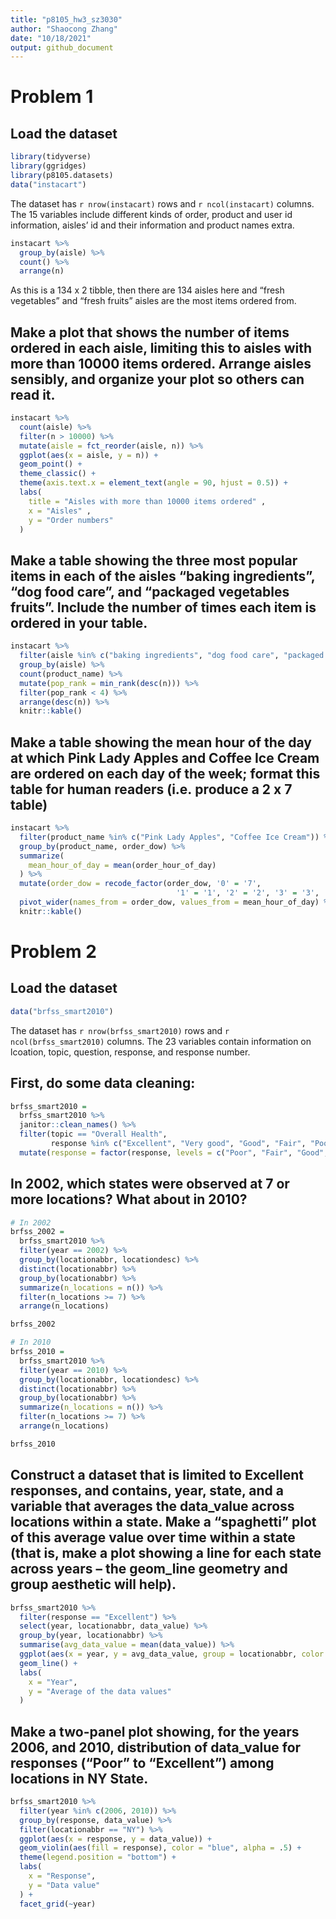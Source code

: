 ```yaml
---
title: "p8105_hw3_sz3030"
author: "Shaocong Zhang"
date: "10/18/2021"
output: github_document
---
```

# Problem 1

## Load the dataset

```r
library(tidyverse)
library(ggridges)
library(p8105.datasets)
data("instacart")
```

The dataset has `r nrow(instacart)` rows and `r ncol(instacart)` columns. The 15 variables include different kinds of order, product and user id information, aisles' id and their information and product names extra. 

```r
instacart %>%
  group_by(aisle) %>%
  count() %>%
  arrange(n)
```
As this is a 134 x 2 tibble, then there are 134 aisles here and "fresh vegetables" and "fresh fruits" aisles are the most items ordered from.

## Make a plot that shows the number of items ordered in each aisle, limiting this to aisles with more than 10000 items ordered. Arrange aisles sensibly, and organize your plot so others can read it.

```r
instacart %>%
  count(aisle) %>%
  filter(n > 10000) %>%
  mutate(aisle = fct_reorder(aisle, n)) %>% 
  ggplot(aes(x = aisle, y = n)) + 
  geom_point() +
  theme_classic() +
  theme(axis.text.x = element_text(angle = 90, hjust = 0.5)) +
  labs(
    title = "Aisles with more than 10000 items ordered" ,
    x = "Aisles" ,
    y = "Order numbers"
  )


```

## Make a table showing the three most popular items in each of the aisles “baking ingredients”, “dog food care”, and “packaged vegetables fruits”. Include the number of times each item is ordered in your table.

```r
instacart %>%
  filter(aisle %in% c("baking ingredients", "dog food care", "packaged vegetables fruits")) %>%
  group_by(aisle) %>%
  count(product_name) %>%
  mutate(pop_rank = min_rank(desc(n))) %>%
  filter(pop_rank < 4) %>%
  arrange(desc(n)) %>%
  knitr::kable()
```

## Make a table showing the mean hour of the day at which Pink Lady Apples and Coffee Ice Cream are ordered on each day of the week; format this table for human readers (i.e. produce a 2 x 7 table)

```r
instacart %>%
  filter(product_name %in% c("Pink Lady Apples", "Coffee Ice Cream")) %>%
  group_by(product_name, order_dow) %>%
  summarize(
    mean_hour_of_day = mean(order_hour_of_day)
  ) %>%
  mutate(order_dow = recode_factor(order_dow, '0' = '7',
                                     '1' = '1', '2' = '2', '3' = '3', '4' = '4', '5' = '5', '6' = '6')) %>%
  pivot_wider(names_from = order_dow, values_from = mean_hour_of_day) %>%
  knitr::kable()
```

# Problem 2

## Load the dataset

```r
data("brfss_smart2010")
```

The dataset has `r nrow(brfss_smart2010)` rows and `r ncol(brfss_smart2010)` columns. The 23 variables contain information on lcoation, topic, question, response, and response number. 

## First, do some data cleaning:

```r
brfss_smart2010 = 
  brfss_smart2010 %>%
  janitor::clean_names() %>% 
  filter(topic == "Overall Health",
         response %in% c("Excellent", "Very good", "Good", "Fair", "Poor")) %>%
  mutate(response = factor(response, levels = c("Poor", "Fair", "Good", "Very good", "Excellent")))
```

## In 2002, which states were observed at 7 or more locations? What about in 2010?

```r
# In 2002
brfss_2002 =
  brfss_smart2010 %>%
  filter(year == 2002) %>%
  group_by(locationabbr, locationdesc) %>%
  distinct(locationabbr) %>%
  group_by(locationabbr) %>%
  summarize(n_locations = n()) %>% 
  filter(n_locations >= 7) %>%
  arrange(n_locations)

brfss_2002
```

```r
# In 2010
brfss_2010 =
  brfss_smart2010 %>%
  filter(year == 2010) %>%
  group_by(locationabbr, locationdesc) %>%
  distinct(locationabbr) %>%
  group_by(locationabbr) %>%
  summarize(n_locations = n()) %>% 
  filter(n_locations >= 7) %>%
  arrange(n_locations)

brfss_2010
```

## Construct a dataset that is limited to Excellent responses, and contains, year, state, and a variable that averages the data_value across locations within a state. Make a “spaghetti” plot of this average value over time within a state (that is, make a plot showing a line for each state across years – the geom_line geometry and group aesthetic will help).

```r
brfss_smart2010 %>%
  filter(response == "Excellent") %>%
  select(year, locationabbr, data_value) %>%
  group_by(year, locationabbr) %>%
  summarise(avg_data_value = mean(data_value)) %>%
  ggplot(aes(x = year, y = avg_data_value, group = locationabbr, color = locationabbr)) +
  geom_line() +
  labs(
    x = "Year",
    y = "Average of the data values"
  )
```


## Make a two-panel plot showing, for the years 2006, and 2010, distribution of data_value for responses (“Poor” to “Excellent”) among locations in NY State.

```r
brfss_smart2010 %>%
  filter(year %in% c(2006, 2010)) %>%
  group_by(response, data_value) %>%
  filter(locationabbr == "NY") %>%
  ggplot(aes(x = response, y = data_value)) +
  geom_violin(aes(fill = response), color = "blue", alpha = .5) + 
  theme(legend.position = "bottom") +
  labs(
    x = "Response",
    y = "Data value"
  ) +
  facet_grid(~year)


```





